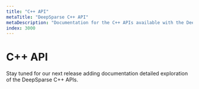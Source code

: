 ```yaml
---
title: "C++ API"
metaTitle: "DeepSparse C++ API"
metaDescription: "Documentation for the C++ APIs available with the DeepSparse engine enabling GPU-class performance on CPUs"
index: 3000
---
```


# C++ API

Stay tuned for our next release adding documentation detailed exploration of the DeepSparse C++ APIs.
